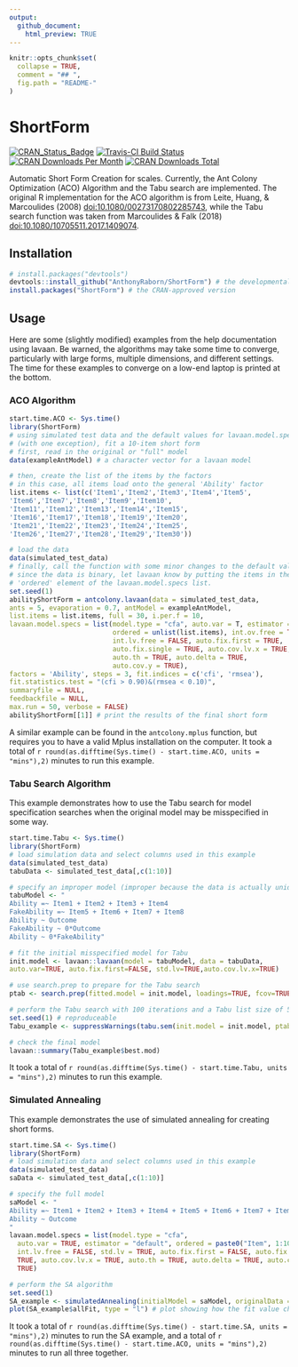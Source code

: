 ```yaml
---
output:
  github_document:
    html_preview: TRUE
---
```

```r
knitr::opts_chunk$set(
  collapse = TRUE,
  comment = "## ",
  fig.path = "README-"
)
```

# ShortForm
[![CRAN_Status_Badge](http://www.r-pkg.org/badges/version/ShortForm)](http://cran.r-project.org/package=ShortForm)
[![Travis-CI Build Status](http://travis-ci.org/AnthonyRaborn/ShortForm.svg?branch=master)](http://travis-ci.org/AnthonyRaborn/ShortForm)
[![CRAN Downloads Per Month](https://cranlogs.r-pkg.org/badges/ShortForm)](https://cran.r-project.org/package=ShortForm)
[![CRAN Downloads Total](https://cranlogs.r-pkg.org/badges/grand-total/ShortForm?color=orange)](https://cran.r-project.org/package=ShortForm)


Automatic Short Form Creation for scales. Currently, the Ant Colony Optimization  (ACO) Algorithm and the Tabu search are implemented. The original R implementation for the ACO algorithm is from Leite, Huang, & Marcoulides (2008) <doi:10.1080/00273170802285743>, while the Tabu search function was taken from Marcoulides & Falk (2018) <doi:10.1080/10705511.2017.1409074>.

## Installation
```r
# install.packages("devtools")
devtools::install_github("AnthonyRaborn/ShortForm") # the developmental version
install.packages("ShortForm") # the CRAN-approved version
```

## Usage

Here are some (slightly modified) examples from the help documentation using
lavaan. Be warned, the algorithms may take some time to converge, particularly
with large forms, multiple dimensions, and different settings. The time for these
examples to converge on a low-end laptop is printed at the bottom.

### ACO Algorithm

```r
start.time.ACO <- Sys.time()
library(ShortForm)
# using simulated test data and the default values for lavaan.model.specs
# (with one exception), fit a 10-item short form
# first, read in the original or "full" model
data(exampleAntModel) # a character vector for a lavaan model

# then, create the list of the items by the factors
# in this case, all items load onto the general 'Ability' factor
list.items <- list(c('Item1','Item2','Item3','Item4','Item5',
'Item6','Item7','Item8','Item9','Item10',
'Item11','Item12','Item13','Item14','Item15',
'Item16','Item17','Item18','Item19','Item20',
'Item21','Item22','Item23','Item24','Item25',
'Item26','Item27','Item28','Item29','Item30'))

# load the data
data(simulated_test_data)
# finally, call the function with some minor changes to the default values.
# since the data is binary, let lavaan know by putting the items in the
# 'ordered' element of the lavaan.model.specs list.
set.seed(1)
abilityShortForm = antcolony.lavaan(data = simulated_test_data,
ants = 5, evaporation = 0.7, antModel = exampleAntModel,
list.items = list.items, full = 30, i.per.f = 10,
lavaan.model.specs = list(model.type = "cfa", auto.var = T, estimator = "default", 
                          ordered = unlist(list.items), int.ov.free = TRUE,
                          int.lv.free = FALSE, auto.fix.first = TRUE, 
                          auto.fix.single = TRUE, auto.cov.lv.x = TRUE, 
                          auto.th = TRUE, auto.delta = TRUE, 
                          auto.cov.y = TRUE),
factors = 'Ability', steps = 3, fit.indices = c('cfi', 'rmsea'),
fit.statistics.test = "(cfi > 0.90)&(rmsea < 0.10)",
summaryfile = NULL,
feedbackfile = NULL,
max.run = 50, verbose = FALSE)
abilityShortForm[[1]] # print the results of the final short form
```

A similar example can be found in the `antcolony.mplus` function, but requires you to have a valid Mplus installation on the computer. It took a total of `r round(as.difftime(Sys.time() - start.time.ACO, units = "mins"),2)` minutes to run this example.

### Tabu Search Algorithm

This example demonstrates how to use the Tabu search for model specification searches when the original model may be misspecified in some way.

```r
start.time.Tabu <- Sys.time()
library(ShortForm)
# load simulation data and select columns used in this example
data(simulated_test_data) 
tabuData <- simulated_test_data[,c(1:10)]

# specify an improper model (improper because the data is actually unidimensional)
tabuModel <- "
Ability =~ Item1 + Item2 + Item3 + Item4
FakeAbility =~ Item5 + Item6 + Item7 + Item8
Ability ~ Outcome
FakeAbility ~ 0*Outcome
Ability ~ 0*FakeAbility"

# fit the initial misspecified model for Tabu
init.model <- lavaan::lavaan(model = tabuModel, data = tabuData, 
auto.var=TRUE, auto.fix.first=FALSE, std.lv=TRUE,auto.cov.lv.x=TRUE)

# use search.prep to prepare for the Tabu search
ptab <- search.prep(fitted.model = init.model, loadings=TRUE, fcov=TRUE, errors=FALSE)

# perform the Tabu search with 100 iterations and a Tabu list size of 5
set.seed(1) # reproduceable
Tabu_example <- suppressWarnings(tabu.sem(init.model = init.model, ptab = ptab, obj = AIC, niter = 25, tabu.size = 5)) # the suppressWarning wrapping hides the lavaan WARNING output from improper models

# check the final model
lavaan::summary(Tabu_example$best.mod)
```

It took a total of `r round(as.difftime(Sys.time() - start.time.Tabu, units = "mins"),2)` minutes to run this example.

### Simulated Annealing

This example demonstrates the use of simulated annealing for creating short forms.

```r
start.time.SA <- Sys.time()
library(ShortForm)
# load simulation data and select columns used in this example
data(simulated_test_data) 
saData <- simulated_test_data[,c(1:10)]

# specify the full model
saModel <- "
Ability =~ Item1 + Item2 + Item3 + Item4 + Item5 + Item6 + Item7 + Item8 + Item9 + Item10
Ability ~ Outcome
"
lavaan.model.specs = list(model.type = "cfa",
  auto.var = TRUE, estimator = "default", ordered = paste0("Item", 1:10), int.ov.free = TRUE,
  int.lv.free = FALSE, std.lv = TRUE, auto.fix.first = FALSE, auto.fix.single =
  TRUE, auto.cov.lv.x = TRUE, auto.th = TRUE, auto.delta = TRUE, auto.cov.y =
  TRUE)

# perform the SA algorithm
set.seed(1)
SA_example <- simulatedAnnealing(initialModel = saModel, originalData = saData, maxSteps = 200, fitStatistic = 'cfi', maximize = FALSE, temperature = "logistic", items = paste0("Item", 1:10), lavaan.model.specs = lavaan.model.specs, maxChanges = 3, maxItems = 5, progressBar = F)
plot(SA_example$allFit, type = "l") # plot showing how the fit value changes at each step
```

It took a total of `r round(as.difftime(Sys.time() - start.time.SA, units = "mins"),2)` minutes to run the SA example, and a total of `r round(as.difftime(Sys.time() - start.time.ACO, units = "mins"),2)` minutes to run all three together.